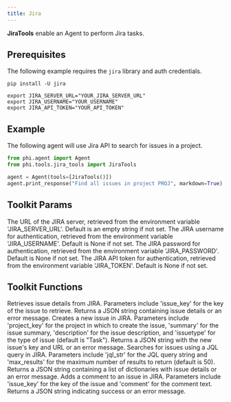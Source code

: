 ```yaml
---
title: Jira
---
```


**JiraTools** enable an Agent to perform Jira tasks.

## Prerequisites

The following example requires the `jira` library and auth credentials.

```shell
pip install -U jira
```

```shell
export JIRA_SERVER_URL="YOUR_JIRA_SERVER_URL"
export JIRA_USERNAME="YOUR_USERNAME"
export JIRA_API_TOKEN="YOUR_API_TOKEN"
```

## Example

The following agent will use Jira API to search for issues in a project.

```python cookbook/tools/jira_tools.py
from phi.agent import Agent
from phi.tools.jira_tools import JiraTools

agent = Agent(tools=[JiraTools()])
agent.print_response("Find all issues in project PROJ", markdown=True)
```

## Toolkit Params

<ResponseField name="server_url" type="str" default="">
  The URL of the JIRA server, retrieved from the environment variable
  'JIRA_SERVER_URL'. Default is an empty string if not set.
</ResponseField>
<ResponseField name="username" type="str" default="None">
  The JIRA username for authentication, retrieved from the environment variable
  'JIRA_USERNAME'. Default is None if not set.
</ResponseField>
<ResponseField name="password" type="str" default="None">
  The JIRA password for authentication, retrieved from the environment variable
  'JIRA_PASSWORD'. Default is None if not set.
</ResponseField>
<ResponseField name="token" type="str" default="None">
  The JIRA API token for authentication, retrieved from the environment variable
  'JIRA_TOKEN'. Default is None if not set.
</ResponseField>

## Toolkit Functions

<ResponseField name="get_issue">
  Retrieves issue details from JIRA. Parameters include 'issue_key' for the key
  of the issue to retrieve. Returns a JSON string containing issue details or an
  error message.
</ResponseField>
<ResponseField name="create_issue">
  Creates a new issue in JIRA. Parameters include 'project_key' for the project
  in which to create the issue, 'summary' for the issue summary, 'description'
  for the issue description, and 'issuetype' for the type of issue (default is
  "Task"). Returns a JSON string with the new issue's key and URL or an error
  message.
</ResponseField>
<ResponseField name="search_issues">
  Searches for issues using a JQL query in JIRA. Parameters include 'jql_str'
  for the JQL query string and 'max_results' for the maximum number of results
  to return (default is 50). Returns a JSON string containing a list of
  dictionaries with issue details or an error message.
</ResponseField>
<ResponseField name="add_comment">
  Adds a comment to an issue in JIRA. Parameters include 'issue_key' for the key
  of the issue and 'comment' for the comment text. Returns a JSON string
  indicating success or an error message.
</ResponseField>
